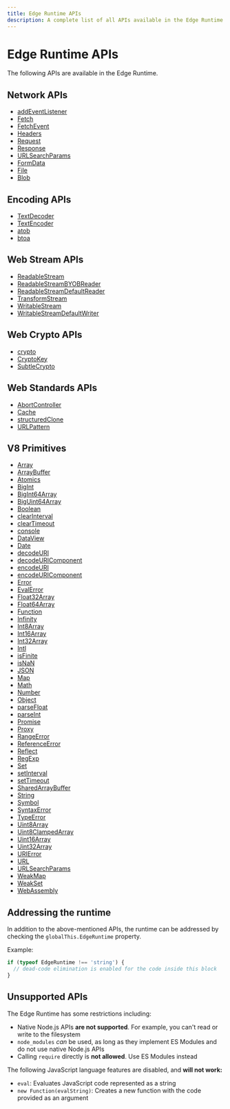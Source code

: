```yaml
---
title: Edge Runtime APIs
description: A complete list of all APIs available in the Edge Runtime.
---
```


# Edge Runtime APIs

The following APIs are available in the Edge Runtime.

## Network APIs

- [addEventListener](https://developer.mozilla.org/en-US/docs/Web/API/EventTarget/addEventListener)
- [Fetch](https://developer.mozilla.org/en-US/docs/Web/API/Fetch_API)
- [FetchEvent](https://developer.mozilla.org/en-US/docs/Web/API/FetchEvent)
- [Headers](https://developer.mozilla.org/en-US/docs/Web/API/Headers)
- [Request](https://developer.mozilla.org/en-US/docs/Web/API/Request)
- [Response](https://developer.mozilla.org/en-US/docs/Web/API/Response)
- [URLSearchParams](https://developer.mozilla.org/en-US/docs/Web/API/URLSearchParams)
- [FormData](https://developer.mozilla.org/en-US/docs/Web/API/FormData)
- [File](https://developer.mozilla.org/en-US/docs/Web/API/File)
- [Blob](https://developer.mozilla.org/en-US/docs/Web/API/Blob)

## Encoding APIs

- [TextDecoder](https://developer.mozilla.org/en-US/docs/Web/API/TextDecoder)
- [TextEncoder](https://developer.mozilla.org/en-US/docs/Web/API/TextEncoder)
- [atob](https://developer.mozilla.org/en-US/docs/Web/API/WindowBase64/atob)
- [btoa](https://developer.mozilla.org/en-US/docs/Web/API/WindowBase64/btoa)

## Web Stream APIs

- [ReadableStream](https://developer.mozilla.org/en-US/docs/Web/API/ReadableStream)
- [ReadableStreamBYOBReader](https://developer.mozilla.org/en-US/docs/Web/API/ReadableStreamBYOBReader)
- [ReadableStreamDefaultReader](https://developer.mozilla.org/en-US/docs/Web/API/ReadableStreamDefaultReader)
- [TransformStream](https://developer.mozilla.org/en-US/docs/Web/API/TransformStream)
- [WritableStream](https://developer.mozilla.org/en-US/docs/Web/API/WritableStream)
- [WritableStreamDefaultWriter](https://developer.mozilla.org/en-US/docs/Web/API/WritableStreamDefaultWriter)

## Web Crypto APIs

- [crypto](https://developer.mozilla.org/en-US/docs/Web/API/Web_Crypto_API)
- [CryptoKey](https://developer.mozilla.org/en-US/docs/Web/API/CryptoKey)
- [SubtleCrypto](https://developer.mozilla.org/en-US/docs/Web/API/SubtleCrypto)

## Web Standards APIs

- [AbortController](https://developer.mozilla.org/en-US/docs/Web/API/AbortController)
- [Cache](https://developer.mozilla.org/en-US/docs/Web/API/Cache)
- [structuredClone](https://developer.mozilla.org/en-US/docs/Web/API/Web_Workers_API/Structured_clone_algorithm)
- [URLPattern](https://developer.mozilla.org/en-US/docs/Web/API/URLPattern)

## V8 Primitives

- [Array](https://developer.mozilla.org/en-US/docs/Web/JavaScript/Reference/Global_Objects/Array)
- [ArrayBuffer](https://developer.mozilla.org/en-US/docs/Web/JavaScript/Reference/Global_Objects/ArrayBuffer)
- [Atomics](https://developer.mozilla.org/en-US/docs/Web/JavaScript/Reference/Global_Objects/Atomics)
- [BigInt](https://developer.mozilla.org/en-US/docs/Web/JavaScript/Reference/Global_Objects/BigInt)
- [BigInt64Array](https://developer.mozilla.org/en-US/docs/Web/JavaScript/Reference/Global_Objects/BigInt64Array)
- [BigUint64Array](https://developer.mozilla.org/en-US/docs/Web/JavaScript/Reference/Global_Objects/BigUint64Array)
- [Boolean](https://developer.mozilla.org/en-US/docs/Web/JavaScript/Reference/Global_Objects/Boolean)
- [clearInterval](https://developer.mozilla.org/en-US/docs/Web/API/WindowTimers/clearInterval)
- [clearTimeout](https://developer.mozilla.org/en-US/docs/Web/API/WindowTimers/clearTimeout)
- [console](https://developer.mozilla.org/en-US/docs/Web/API/Console)
- [DataView](https://developer.mozilla.org/en-US/docs/Web/JavaScript/Reference/Global_Objects/DataView)
- [Date](https://developer.mozilla.org/en-US/docs/Web/JavaScript/Reference/Global_Objects/Date)
- [decodeURI](https://developer.mozilla.org/en-US/docs/Web/JavaScript/Reference/Global_Objects/decodeURI)
- [decodeURIComponent](https://developer.mozilla.org/en-US/docs/Web/JavaScript/Reference/Global_Objects/decodeURIComponent)
- [encodeURI](https://developer.mozilla.org/en-US/docs/Web/JavaScript/Reference/Global_Objects/encodeURI)
- [encodeURIComponent](https://developer.mozilla.org/en-US/docs/Web/JavaScript/Reference/Global_Objects/encodeURIComponent)
- [Error](https://developer.mozilla.org/en-US/docs/Web/JavaScript/Reference/Global_Objects/Error)
- [EvalError](https://developer.mozilla.org/en-US/docs/Web/JavaScript/Reference/Global_Objects/EvalError)
- [Float32Array](https://developer.mozilla.org/en-US/docs/Web/JavaScript/Reference/Global_Objects/Float32Array)
- [Float64Array](https://developer.mozilla.org/en-US/docs/Web/JavaScript/Reference/Global_Objects/Float64Array)
- [Function](https://developer.mozilla.org/en-US/docs/Web/JavaScript/Reference/Global_Objects/Function)
- [Infinity](https://developer.mozilla.org/en-US/docs/Web/JavaScript/Reference/Global_Objects/Infinity)
- [Int8Array](https://developer.mozilla.org/en-US/docs/Web/JavaScript/Reference/Global_Objects/Int8Array)
- [Int16Array](https://developer.mozilla.org/en-US/docs/Web/JavaScript/Reference/Global_Objects/Int16Array)
- [Int32Array](https://developer.mozilla.org/en-US/docs/Web/JavaScript/Reference/Global_Objects/Int32Array)
- [Intl](https://developer.mozilla.org/en-US/docs/Web/JavaScript/Reference/Global_Objects/Intl)
- [isFinite](https://developer.mozilla.org/en-US/docs/Web/JavaScript/Reference/Global_Objects/isFinite)
- [isNaN](https://developer.mozilla.org/en-US/docs/Web/JavaScript/Reference/Global_Objects/isNaN)
- [JSON](https://developer.mozilla.org/en-US/docs/Web/JavaScript/Reference/Global_Objects/JSON)
- [Map](https://developer.mozilla.org/en-US/docs/Web/JavaScript/Reference/Global_Objects/Map)
- [Math](https://developer.mozilla.org/en-US/docs/Web/JavaScript/Reference/Global_Objects/Math)
- [Number](https://developer.mozilla.org/en-US/docs/Web/JavaScript/Reference/Global_Objects/Number)
- [Object](https://developer.mozilla.org/en-US/docs/Web/JavaScript/Reference/Global_Objects/Object)
- [parseFloat](https://developer.mozilla.org/en-US/docs/Web/JavaScript/Reference/Global_Objects/parseFloat)
- [parseInt](https://developer.mozilla.org/en-US/docs/Web/JavaScript/Reference/Global_Objects/parseInt)
- [Promise](https://developer.mozilla.org/en-US/docs/Web/JavaScript/Reference/Global_Objects/Promise)
- [Proxy](https://developer.mozilla.org/en-US/docs/Web/JavaScript/Reference/Global_Objects/Proxy)
- [RangeError](https://developer.mozilla.org/en-US/docs/Web/JavaScript/Reference/Global_Objects/RangeError)
- [ReferenceError](https://developer.mozilla.org/en-US/docs/Web/JavaScript/Reference/Global_Objects/ReferenceError)
- [Reflect](https://developer.mozilla.org/en-US/docs/Web/JavaScript/Reference/Global_Objects/Reflect)
- [RegExp](https://developer.mozilla.org/en-US/docs/Web/JavaScript/Reference/Global_Objects/RegExp)
- [Set](https://developer.mozilla.org/en-US/docs/Web/JavaScript/Reference/Global_Objects/Set)
- [setInterval](https://developer.mozilla.org/en-US/docs/Web/API/WindowTimers/setInterval)
- [setTimeout](https://developer.mozilla.org/en-US/docs/Web/API/WindowTimers/setTimeout)
- [SharedArrayBuffer](https://developer.mozilla.org/en-US/docs/Web/JavaScript/Reference/Global_Objects/SharedArrayBuffer)
- [String](https://developer.mozilla.org/en-US/docs/Web/JavaScript/Reference/Global_Objects/String)
- [Symbol](https://developer.mozilla.org/en-US/docs/Web/JavaScript/Reference/Global_Objects/Symbol)
- [SyntaxError](https://developer.mozilla.org/en-US/docs/Web/JavaScript/Reference/Global_Objects/SyntaxError)
- [TypeError](https://developer.mozilla.org/en-US/docs/Web/JavaScript/Reference/Global_Objects/TypeError)
- [Uint8Array](https://developer.mozilla.org/en-US/docs/Web/JavaScript/Reference/Global_Objects/Uint8Array)
- [Uint8ClampedArray](https://developer.mozilla.org/en-US/docs/Web/JavaScript/Reference/Global_Objects/Uint8ClampedArray)
- [Uint16Array](https://developer.mozilla.org/en-US/docs/Web/JavaScript/Reference/Global_Objects/Uint16Array)
- [Uint32Array](https://developer.mozilla.org/en-US/docs/Web/JavaScript/Reference/Global_Objects/Uint32Array)
- [URIError](https://developer.mozilla.org/en-US/docs/Web/JavaScript/Reference/Global_Objects/URIError)
- [URL](https://developer.mozilla.org/en-US/docs/Web/API/URL)
- [URLSearchParams](https://developer.mozilla.org/en-US/docs/Web/API/URLSearchParams)
- [WeakMap](https://developer.mozilla.org/en-US/docs/Web/JavaScript/Reference/Global_Objects/WeakMap)
- [WeakSet](https://developer.mozilla.org/en-US/docs/Web/JavaScript/Reference/Global_Objects/WeakSet)
- [WebAssembly](https://developer.mozilla.org/en-US/docs/Web/JavaScript/Reference/Global_Objects/WebAssembly)

## Addressing the runtime

In addition to the above-mentioned APIs, the runtime can be addressed by checking the `globalThis.EdgeRuntime` property.

Example:
```ts
if (typeof EdgeRuntime !== 'string') {
  // dead-code elimination is enabled for the code inside this block
}
```

## Unsupported APIs

The Edge Runtime has some restrictions including:

- Native Node.js APIs **are not supported**. For example, you can't read or write to the filesystem
- `node_modules` _can_ be used, as long as they implement ES Modules and do not use native Node.js APIs
- Calling `require` directly is **not allowed**. Use ES Modules instead

The following JavaScript language features are disabled, and **will not work:**

- `eval`: Evaluates JavaScript code represented as a string
- `new Function(evalString)`: Creates a new function with the code provided as an argument
